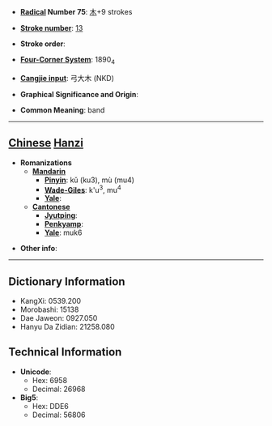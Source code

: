 * '''[[Wiktionary:Chinese radical index| Radical]] Number 75''': [[Wiktionary:Chinese radical index 木|木]]+9 strokes

* '''[[Wiktionary:Chinese total strokes index|Stroke number]]''': [[Wiktionary:Chinese total strokes index 13|13]]

* '''Stroke order''': 

* '''[[Wiktionary:Chinese four corner index|Four-Corner System]]''': 1890<sub>4</sub>

* '''[[Wiktionary:Chinese Cangjie index|Cangjie input]]''': 弓大木 (NKD)

* '''Graphical Significance and Origin''': 

* '''Common Meaning''': band

----

== [[Chinese]] [[Hanzi]] ==

* '''Romanizations'''
** '''[[Mandarin]]'''
*** '''[[Pinyin]]''': kǔ (ku3), mù (mu4)
*** '''[[Wade-Giles]]''': k'u<sup>3</sup>, mu<sup>4</sup>
*** '''[[Yale]]''': 
** '''[[Cantonese]]'''
*** '''[[Jyutping]]''':
*** '''[[Penkyamp]]''': 
*** '''[[Yale]]''': muk6

* '''Other info''': 

----

== Dictionary Information ==

* KangXi: 0539.200
* Morobashi: 15138
* Dae Jaweon: 0927.050
* Hanyu Da Zidian: 21258.080

== Technical Information ==

* '''Unicode''':
** Hex: 6958
** Decimal: 26968
* '''Big5''':
** Hex: DDE6
** Decimal: 56806